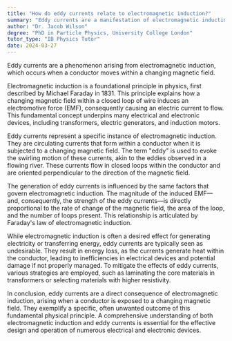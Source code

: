```yaml
---
title: "How do eddy currents relate to electromagnetic induction?"
summary: "Eddy currents are a manifestation of electromagnetic induction, occurring when a conductor moves in a changing magnetic field."
author: "Dr. Jacob Wilson"
degree: "PhD in Particle Physics, University College London"
tutor_type: "IB Physics Tutor"
date: 2024-03-27
---
```


Eddy currents are a phenomenon arising from electromagnetic induction, which occurs when a conductor moves within a changing magnetic field.

Electromagnetic induction is a foundational principle in physics, first described by Michael Faraday in $1831$. This principle explains how a changing magnetic field within a closed loop of wire induces an electromotive force (EMF), consequently causing an electric current to flow. This fundamental concept underpins many electrical and electronic devices, including transformers, electric generators, and induction motors.

Eddy currents represent a specific instance of electromagnetic induction. They are circulating currents that form within a conductor when it is subjected to a changing magnetic field. The term "eddy" is used to evoke the swirling motion of these currents, akin to the eddies observed in a flowing river. These currents flow in closed loops within the conductor and are oriented perpendicular to the direction of the magnetic field.

The generation of eddy currents is influenced by the same factors that govern electromagnetic induction. The magnitude of the induced EMF—and, consequently, the strength of the eddy currents—is directly proportional to the rate of change of the magnetic field, the area of the loop, and the number of loops present. This relationship is articulated by Faraday's law of electromagnetic induction.

While electromagnetic induction is often a desired effect for generating electricity or transferring energy, eddy currents are typically seen as undesirable. They result in energy loss, as the currents generate heat within the conductor, leading to inefficiencies in electrical devices and potential damage if not properly managed. To mitigate the effects of eddy currents, various strategies are employed, such as laminating the core materials in transformers or selecting materials with higher resistivity.

In conclusion, eddy currents are a direct consequence of electromagnetic induction, arising when a conductor is exposed to a changing magnetic field. They exemplify a specific, often unwanted outcome of this fundamental physical principle. A comprehensive understanding of both electromagnetic induction and eddy currents is essential for the effective design and operation of numerous electrical and electronic devices.
    